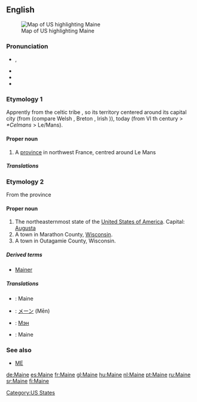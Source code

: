 {{wikipedia|dab=Maine (disambiguation)|Maine}}
{{wikipedia|Maine, Marathon County, Wisconsin}}
{{wikipedia|Maine, Outagamie County, Wisconsin}}
{{also|maine}}
==English==
[[Image:Map of USA highlighting Maine.png|thumb|right|Map of US highlighting Maine]]

===Pronunciation===
* {{IPA|/meɪn/}}, {{SAMPA|/meIn/}}
* {{audio|en-us-Maine.ogg|Audio (US)}}
* {{rhymes|eɪn}}
* {{homophones|main|mane}}

===Etymology 1===
{{wikipedia|Maine (province)}}
Apprently from the celtic tribe {{term|aulerci cenomanni|lang=fr}}, so its territory centered around its capital city  {{term|Vindinon||white place|lang=fr}} (from {{etyl|cel|fr}} {{term||vindo-|white|lang=cel}} (compare Welsh {{term|gwyn|lang=cy}}, Breton {{term|gwen|lang=br}}, Irish {{term|finn|lang=ga}})), today {{term|le Mans|lang=fr}} (from {{term|Cenomannis|lang=fro}} VI th century > ''*Celmans'' > Le/Mans).

====Proper noun====
{{en-proper noun}}

# A [[province]] in northwest France, centred around Le Mans

=====Translations=====
{{trans-top|province}}
{{trans-mid}}
{{trans-bottom}}

===Etymology 2===
From the {{etyl|fr}} province

====Proper noun====
{{wikipedia|Maine|Maine (US state)}}
{{en-proper noun}}

# The northeasternmost state of the [[United States of America]]. Capital: [[Augusta]]
# A town in Marathon County, [[Wisconsin]].
# A town in Outagamie County, Wisconsin.

=====Derived terms=====
* [[Mainer]]

=====Translations=====
{{trans-top|US State}}
{{trans-mid}}
{{trans-bottom}}

{{checktrans-top}}
* {{ttbc|French}}: Maine {{f}}
* {{ttbc|Japanese}}: [[メーン]] (Mēn)
{{trans-mid}}
* {{ttbc| Russian}}: [[Мэн]] {{IPAchar|(Mɛn)}}
* {{ttbc| Spanish}}: Maine
{{trans-bottom}}

===See also===
* [[ME]]

[[Category:US States]]

[[de:Maine]]
[[es:Maine]]
[[fr:Maine]]
[[gl:Maine]]
[[hu:Maine]]
[[nl:Maine]]
[[pt:Maine]]
[[ru:Maine]]
[[sr:Maine]]
[[fi:Maine]]
